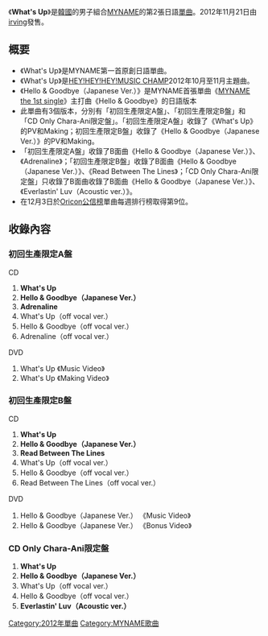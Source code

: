 {{unreferenced|time=2013-05-13T08:13:50+00:00}}
{{Infobox Single
| Name           = What's Up
| Cover          = Myname what's up type a.jpg
| Artist         = [[MYNAME|MYNAME]]
| Album          = 《[[WE_ARE_MYNAME|WE ARE MYNAME]]》
| A-side         = What's Up
| B-side         = Hello & Goodbye（Japanese Ver.）<br/>Adrenaline<br/>Read Between The Lines<br/>Everlastin' Luv（Acoustic ver.）
| Released       = 2012年11月21日
| Format         = [[单曲|单曲]]
| Recorded       = 2012年<br/>{{KOR}}
| Genre          = [[J-POP|J-POP]]
| Lenght         =
| Label          = [[irving|irving]]
| Writer         = 
| Producer       = 
| Certification  = 
| Chart position = * 週榜最高排名第9位<small>（[[Oricon公信榜|Oricon]]）</small> 
| Last single    = [[Message_(MYNAME單曲)#日語單曲|Message]]<br/>（2012年）
| This single    = '''What's Up'''<br/>（2012年）
| Next single    = [[MYNAME_the_2nd_single|MYNAME the 2nd single]]<br/>（2012年）
| Misc           =
}}

《'''What's Up'''》是[[韓國|韓國]]的男子組合[[MYNAME|MYNAME]]的第2張日語[[單曲|單曲]]。2012年11月21日由[[irving|irving]]發售。

== 概要 ==
* 《What's Up》是MYNAME第一首原創日語單曲。
* 《What's Up》是[[HEY!HEY!HEY!MUSIC_CHAMP|HEY!HEY!HEY!MUSIC CHAMP]]2012年10月至11月主題曲。
* 《Hello & Goodbye（Japanese Ver.）》是MYNAME首張單曲《[[MYNAME_the_1st_single|MYNAME the 1st single]]》主打曲《Hello & Goodbye》的日語版本
* 此單曲有3個版本，分別有「初回生產限定A盤」、「初回生產限定B盤」和「CD Only Chara-Ani限定盤」。「初回生產限定A盤」收錄了《What's Up》的PV和Making；初回生產限定B盤」收錄了《Hello & Goodbye（Japanese Ver.）》的PV和Making。
* 「初回生產限定A盤」收錄了B面曲《Hello & Goodbye（Japanese Ver.）》、《Adrenaline》；「初回生產限定B盤」收錄了B面曲《Hello & Goodbye（Japanese Ver.）》、《Read Between The Lines》；「CD Only Chara-Ani限定盤」只收錄了B面曲收錄了B面曲《Hello & Goodbye（Japanese Ver.）》、《Everlastin' Luv（Acoustic ver.）》。
* 在12月3日於[[Oricon公信榜|Oricon公信榜]]單曲每週排行榜取得第9位。

== 收錄內容 ==
===初回生產限定A盤===
;CD
# '''What's Up'''
# '''Hello & Goodbye（Japanese Ver.）'''
# '''Adrenaline'''
# What's Up（off vocal ver.）
# Hello & Goodbye（off vocal ver.）
# Adrenaline（off vocal ver.）

;DVD
# What's Up 《Music Video》
# What's Up 《Making Video》

===初回生產限定B盤===
;CD
# '''What's Up'''
# '''Hello & Goodbye（Japanese Ver.）'''
# '''Read Between The Lines'''
# What's Up（off vocal ver.）
# Hello & Goodbye（off vocal ver.）
# Read Between The Lines（off vocal ver.）

;DVD
# Hello & Goodbye（Japanese Ver.） 《Music Video》
# Hello & Goodbye（Japanese Ver.） 《Bonus Video》

===CD Only Chara-Ani限定盤===
# '''What's Up'''
# '''Hello & Goodbye（Japanese Ver.）'''
# What's Up（off vocal ver.）
# Hello & Goodbye（off vocal ver.）
# '''Everlastin' Luv（Acoustic ver.）'''

{{MYNAME}}

{{DEFAULTSORT:What's Up}}
[[Category:2012年單曲|Category:2012年單曲]]
[[Category:MYNAME歌曲|Category:MYNAME歌曲]]